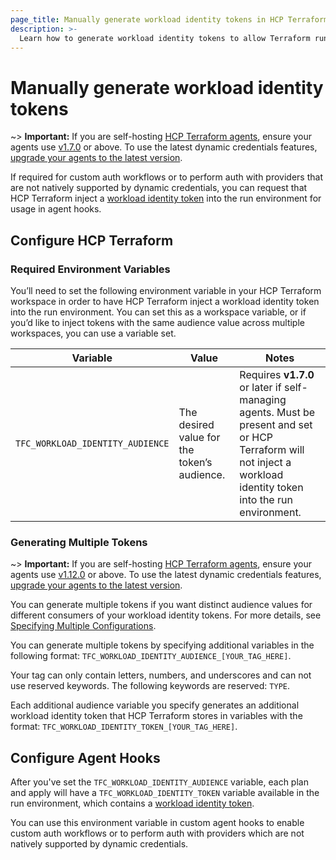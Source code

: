 ```yaml
---
page_title: Manually generate workload identity tokens in HCP Terraform
description: >-
  Learn how to generate workload identity tokens to allow Terraform runs to safely authenticate with custom workflows and providers that do not natively support dynamic credentials.
---
```


# Manually generate workload identity tokens

~> **Important:** If you are self-hosting [HCP Terraform agents](/terraform/cloud-docs/agents), ensure your agents use [v1.7.0](/terraform/cloud-docs/agents/changelog#1-7-0-03-02-2023) or above. To use the latest dynamic credentials features, [upgrade your agents to the latest version](/terraform/cloud-docs/agents/changelog).

If required for custom auth workflows or to perform auth with providers that are not natively supported by dynamic credentials, you can request that HCP Terraform inject a [workload identity token](/terraform/cloud-docs/workspaces/dynamic-provider-credentials/workload-identity-tokens) into the run environment for usage in agent hooks.
## Configure HCP Terraform
### Required Environment Variables
You’ll need to set the following environment variable in your HCP Terraform workspace in order to have HCP Terraform inject a workload identity token into the run environment. You can set this as a workspace variable, or if you’d like to inject tokens with the same audience value across multiple workspaces, you can use a variable set.

| Variable                         | Value                                       | Notes                                                                                                                                                                |
|----------------------------------|---------------------------------------------|----------------------------------------------------------------------------------------------------------------------------------------------------------------------|
| `TFC_WORKLOAD_IDENTITY_AUDIENCE` | The desired value for the token’s audience. | Requires **v1.7.0** or later if self-managing agents. Must be present and set or HCP Terraform will not inject a workload identity token into the run environment. |

### Generating Multiple Tokens

~> **Important:** If you are self-hosting [HCP Terraform agents](/terraform/cloud-docs/agents), ensure your agents use [v1.12.0](/terraform/cloud-docs/agents/changelog#1-12-0-07-26-2023) or above. To use the latest dynamic credentials features, [upgrade your agents to the latest version](/terraform/cloud-docs/agents/changelog).

You can generate multiple tokens if you want distinct audience values for different consumers of your workload identity tokens. For more details, see [Specifying Multiple Configurations](/terraform/cloud-docs/workspaces/dynamic-provider-credentials/specifying-multiple-configurations).

You can generate multiple tokens by specifying additional variables in the following format: `TFC_WORKLOAD_IDENTITY_AUDIENCE_[YOUR_TAG_HERE]`.

Your tag can only contain letters, numbers, and underscores and can not use reserved keywords. The following keywords are reserved: `TYPE`.

Each additional audience variable you specify generates an additional workload identity token that HCP Terraform stores in variables with the format: `TFC_WORKLOAD_IDENTITY_TOKEN_[YOUR_TAG_HERE]`.

## Configure Agent Hooks
After you've set the `TFC_WORKLOAD_IDENTITY_AUDIENCE` variable, each plan and apply will have a `TFC_WORKLOAD_IDENTITY_TOKEN` variable available in the run environment, which contains a [workload identity token](/terraform/cloud-docs/workspaces/dynamic-provider-credentials/workload-identity-tokens).

You can use this environment variable in custom agent hooks to enable custom auth workflows or to perform auth with providers which are not natively supported by dynamic credentials.
